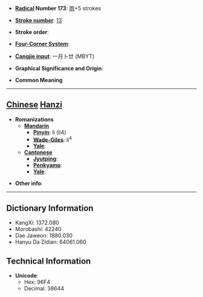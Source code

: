 * '''[[Wiktionary:Chinese radical index| Radical]] Number 173''': [[Wiktionary:Chinese radical index 雨|雨]]+5 strokes

* '''[[Wiktionary:Chinese total strokes index|Stroke number]]''': [[Wiktionary:Chinese total strokes index 13|13]]

* '''Stroke order''': 

* '''[[Wiktionary:Chinese four corner index|Four-Corner System]]''': 

* '''[[Wiktionary:Chinese Cangjie index|Cangjie input]]''': 一月卜廿 (MBYT)

* '''Graphical Significance and Origin''': 

* '''Common Meaning'''

----

== [[Chinese]] [[Hanzi]] ==

* '''Romanizations'''
** '''[[Mandarin]]'''
*** '''[[Pinyin]]''': lì (li4)
*** '''[[Wade-Giles]]''': li<sup>4</sup>
*** '''[[Yale]]''': 
** '''[[Cantonese]]'''
*** '''[[Jyutping]]''':
*** '''[[Penkyamp]]''': 
*** '''[[Yale]]''': 

* '''Other info''': 

----

== Dictionary Information ==

* KangXi: 1372.080
* Morobashi: 42240
* Dae Jaweon: 1880.030
* Hanyu Da Zidian: 64061.060

== Technical Information ==

* '''Unicode''':
** Hex: 96F4
** Decimal: 38644